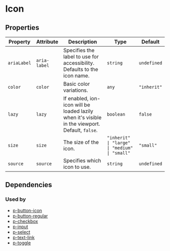 # Icon



<!-- Auto Generated Below -->


## Properties

| Property    | Attribute    | Description                                                                                     | Type                                          | Default     |
| ----------- | ------------ | ----------------------------------------------------------------------------------------------- | --------------------------------------------- | ----------- |
| `ariaLabel` | `aria-label` | Specifies the label to use for accessibility. Defaults to the icon name.                        | `string`                                      | `undefined` |
| `color`     | `color`      | Basic color variations.                                                                         | `any`                                         | `"inherit"` |
| `lazy`      | `lazy`       | If enabled, ion-icon will be loaded lazily when it's visible in the viewport. Default, `false`. | `boolean`                                     | `false`     |
| `size`      | `size`       | The size of the icon.                                                                           | `"inherit" \| "large" \| "medium" \| "small"` | `"small"`   |
| `source`    | `source`     | Specifies which icon to use.                                                                    | `string`                                      | `undefined` |


## Dependencies

### Used by

 - [p-button-icon](#/action/button-icon)
 - [p-button-regular](#/action/button-regular)
 - [p-checkbox](#/form/checkbox)
 - [p-input](#/form/input)
 - [p-select](#/form/select)
 - [p-text-link](#/action/text-link)
 - [p-toggle](#/form/toggle)